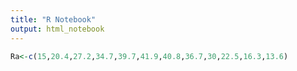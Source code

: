 ```yaml
---
title: "R Notebook"
output: html_notebook
---
```


```r


Ra<-c(15,20.4,27.2,34.7,39.7,41.9,40.8,36.7,30,22.5,16.3,13.6)


```

